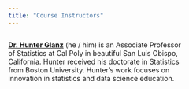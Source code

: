 ```yaml
---
title: "Course Instructors"
---
```


::: columns
::: {.column width="50%"}
[**Dr. Hunter Glanz**](https://statistics.calpoly.edu/hunter-glanz) (he / him) is an Associate Professor of Statistics at Cal Poly in beautiful San Luis Obispo, California. Hunter received his doctorate in Statistics from Boston University. Hunter's work focuses on innovation in statistics and data science education.
:::

::: {.column width="5%"}
:::

<!-- ::: {.column width="45%"} -->
<!-- ![](/images/a-skiing.JPG){fig-alt="Dr. Theobold standing at the top of a snowy mountain with skis and poles!" fig-align="right" style="float:right;padding: 0 0 0 10px;" width="225"} -->
<!-- ::: -->
:::

</br> 

::: columns
<!-- ::: {.column width="40%"} -->
<!-- [**Dr. Judith Canner**](https://csumb.edu/directory/811679643/) (she / her) is a Professor Statistics and Department Chair of the Deparmtent of Mathematics & Statistics at CSU Monterey Bay. -->
<!-- ::: -->

::: {.column width="5%"}
:::

::: {.column width="55%"}

:::
:::
